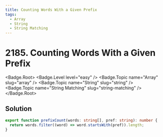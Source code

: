 ```yaml
---
title: Counting Words With a Given Prefix
tags:
  - Array
  - String
  - String Matching
---
```


# 2185. Counting Words With a Given Prefix

<Badge.Root>
  <Badge.Level level="easy" />
  <Badge.Topic name="Array" slug="array" />
  <Badge.Topic name="String" slug="string" />
  <Badge.Topic name="String Matching" slug="string-matching" />
</Badge.Root>

## Solution

```typescript filename="solution.ts" copy
export function prefixCount(words: string[], pref: string): number {
  return words.filter((word) => word.startsWith(pref)).length;
}
```

<ProblemLink
  codingSite="leetcode"
  href="https://leetcode.com/problems/counting-words-with-a-given-prefix"
  title="Counting Words With a Given Prefix"
/>
